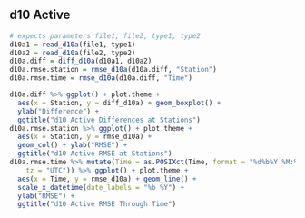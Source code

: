 
## d10 Active

```r
# expects parameters file1, file2, type1, type2
d10a1 = read_d10a(file1, type1)
d10a2 = read_d10a(file2, type2)
d10a.diff = diff_d10a(d10a1, d10a2)
d10a.rmse.station = rmse_d10a(d10a.diff, "Station")
d10a.rmse.time = rmse_d10a(d10a.diff, "Time")

d10a.diff %>% ggplot() + plot.theme +
  aes(x = Station, y = diff_d10a) + geom_boxplot() +
  ylab("Difference") +
  ggtitle("d10 Active Differences at Stations")
d10a.rmse.station %>% ggplot() + plot.theme +
  aes(x = Station, y = rmse_d10a) +
  geom_col() + ylab("RMSE") +
  ggtitle("d10 Active RMSE at Stations")
d10a.rmse.time %>% mutate(Time = as.POSIXct(Time, format = "%d%b%Y %M:%S",
    tz = "UTC")) %>% ggplot() + plot.theme +
  aes(x = Time, y = rmse_d10a) + geom_line() +
  scale_x_datetime(date_labels = "%b %Y") + 
  ylab("RMSE") +
  ggtitle("d10 Active RMSE Through Time")
```
